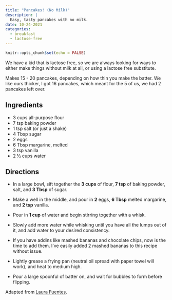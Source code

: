 ```yaml
---
title: "Pancakes! (No Milk)"
description: |
  Easy, tasty pancakes with no milk.
date: 10-24-2021
categories:
  - breakfast
  - lactose-free
---
```



```r
knitr::opts_chunk$set(echo = FALSE)
```

We have a kid that is lactose free, so we are always looking for ways to either make things without milk at all, or using a lactose free substitute.

Makes 15 - 20 pancakes, depending on how thin you make the batter.
We like ours thicker, I got 16 pancakes, which meant for the 5 of us, we had 2 pancakes left over.

## Ingredients

* 3 cups all-purpose flour
* 7 tsp baking powder
* 1 tsp salt (or just a shake)
* 4 Tbsp sugar
* 2 eggs
* 6 Tbsp margarine, melted
* 3 tsp vanilla
* 2 ½ cups water

## Directions

* In a large bowl, sift together the **3 cups** of flour, **7 tsp** of baking powder, salt, and **3 Tbsp** of sugar.
* Make a well in the middle, and pour in **2** eggs, **6 Tbsp** melted margarine, and **2 tsp** vanilla.
* Pour in **1 cup** of water and begin stirring together with a whisk.
* Slowly add more water while whisking until you have all the lumps out of it, and add water to your desired consistency.
* If you have addins like mashed bananas and chocolate chips, now is the time to add them. I've easily added 2 mashed bananas to this recipe without issue.

* Lightly grease a frying pan (neutral oil spread with paper towel will work), and heat to medium high.
* Pour a large spoonful of batter on, and wait for bubbles to form before flipping.

Adapted from [Laura Fuentes](https://www.laurafuentes.com/pancakes-without-milk/).
